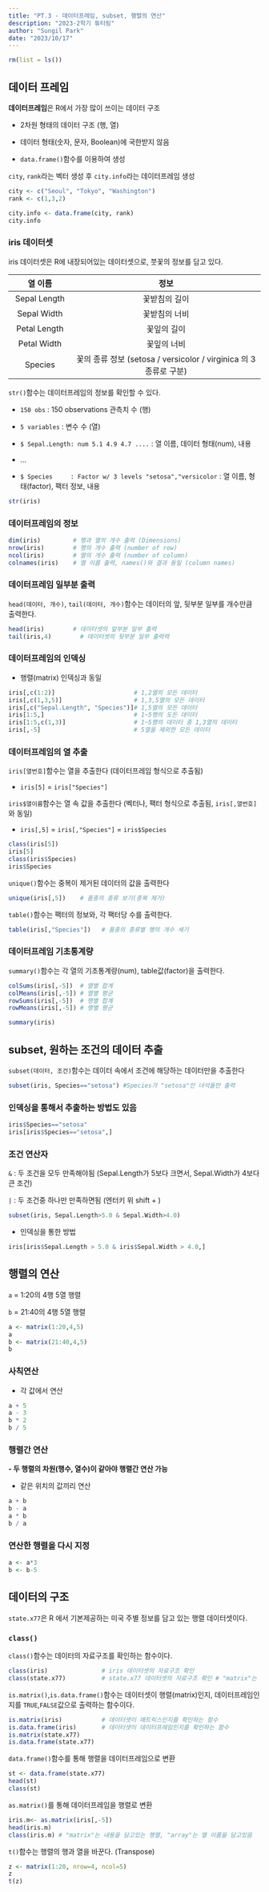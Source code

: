 ```yaml
---
title: "PT.3 - 데이터프레임, subset, 행렬의 연산"
description: "2023-2학기 튜터링"
author: "Sungil Park"
date: "2023/10/17"
---
```


```r
rm(list = ls())
```

## 데이터 프레임

**데이터프레임**은 R에서 가장 많이 쓰이는 데이터 구조

-   2차원 형태의 데이터 구조 (행, 열)

-   데이터 형태(숫자, 문자, Boolean)에 국한받지 않음

-   `data.frame()`함수를 이용하여 생성

`city`, `rank`라는 벡터 생성 후 `city.info`라는 데이터프레임 생성

```r
city <- c("Seoul", "Tokyo", "Washington")
rank <- c(1,3,2) 

city.info <- data.frame(city, rank)
city.info
```

### iris 데이터셋

iris 데이터셋은 R에 내장되어있는 데이터셋으로, 붓꽃의 정보를 담고 있다.

|   열 이름    |                               정보                               |
|:----------------:|:----------------------------------------------------:|
| Sepal Length |                          꽃받침의 길이                           |
| Sepal Width  |                          꽃받침의 너비                           |
| Petal Length |                           꽃잎의 길이                            |
| Petal Width  |                           꽃잎의 너비                            |
|   Species    | 꽃의 종류 정보 (setosa / versicolor / virginica 의 3종류로 구분) |

`str()`함수는 데이터프레임의 정보를 확인할 수 있다.

-   `150 obs` : 150 observations 관측치 수 (행)

-   `5 variables` : 변수 수 (열)

-   `$ Sepal.Length: num 5.1 4.9 4.7 ....` : 열 이름, 데이터 형태(num), 내용

-   ...

-   `$ Species     : Factor w/ 3 levels "setosa","versicolor` : 열 이름, 형태(factor), 팩터 정보, 내용

```r
str(iris)
```

### 데이터프레임의 정보

```r
dim(iris)         # 행과 열의 개수 출력 (Dimensions)
nrow(iris)        # 행의 개수 출력 (number of row)
ncol(iris)        # 열의 개수 출력 (number of column)
colnames(iris)    # 열 이름 출력, names()와 결과 동일 (column names)
```

### 데이터프레임 일부분 출력 

`head(데이터, 개수)`, `tail(데이터, 개수)`함수는 데이터의 앞, 뒷부분 일부를 개수만큼 출력한다.

```r
head(iris)        # 데이터셋의 앞부분 일부 출력
tail(iris,4)        # 데이터셋의 뒷부분 일부 출력력
```

### 데이터프레임의 인덱싱

 - 행렬(matrix) 인덱싱과 동일

```r
iris[,c(1:2)]                      # 1,2열의 모든 데이터
iris[,c(1,3,5)]                    # 1,3,5열의 모든 데이터  
iris[,c("Sepal.Length", "Species")]# 1,5열의 모든 데이터
iris[1:5,]                         # 1~5행의 도든 데이터
iris[1:5,c(1,3)]                   # 1~5행의 데이터 중 1,3열의 데이터
iris[,-5]                          # 5열을 제외한 모든 데이터
```

### 데이터프레임의 열 추출

`iris[열번호]`함수는 열을 추출한다 (데이터프레임 형식으로 추출됨)

 - `iris[5]` = `iris["Species"]`

`iris$열이름`함수는 열 속 값을 추출한다 (벡터나, 팩터 형식으로 추출됨, `iris[,열번호]`와 동일)

 - `iris[,5]` = `iris[,"Species"]` = `iris$Species`



```r
class(iris[5])
iris[5]     
class(iris$Species)
iris$Species
```

`unique()`함수는 중복이 제거된 데이터의 값을 출력한다

```r
unique(iris[,5])    # 품종의 종류 보기(중복 제거)
```

`table()`함수는 팩터의 정보와, 각 팩터당 수를 출력한다.

```r
table(iris[,"Species"])   # 품종의 종류별 행의 개수 세기
```

### 데이터프레임 기초통계량

`summary()`함수는 각 열의 기초통계량(num), table값(factor)을 출력한다. 

```r
colSums(iris[,-5])  # 열별 합계
colMeans(iris[,-5]) # 열별 평균
rowSums(iris[,-5])  # 행별 합계
rowMeans(iris[,-5]) # 행별 평균

summary(iris)
```

## subset, 원하는 조건의 데이터 추출

`subset(데이터, 조건)`함수는 데이터 속에서 조건에 해당하는 데이터만을 추출한다

```r
subset(iris, Species=="setosa") #Species가 "setosa"인 녀석들만 출력
```

### 인덱싱을 통해서 추출하는 방법도 있음
```r
iris$Species=="setosa"
iris[iris$Species=="setosa",]
```

### 조건 연산자

`&` : 두 조건을 모두 만족해야됨 (Sepal.Length가 5보다 크면서, Sepal.Width가 4보다 큰 조건)

`|` : 두 조건중 하나만 만족하면됨 (엔터키 위 shift + \)

```r
subset(iris, Sepal.Length>5.0 & Sepal.Width>4.0)
```

 - 인덱싱을 통한 방법

```r
iris[iris$Sepal.Length > 5.0 & iris$Sepal.Width > 4.0,]
```

## 행렬의 연산

`a` = 1:20의 4행 5열 행렬

`b` = 21:40의 4행 5열 행렬

```r
a <- matrix(1:20,4,5)
a
b <- matrix(21:40,4,5)
b
```

### 사칙연산

 - 각 값에서 연산

```r
a + 5
a - 3
b * 2
b / 5
```

### 행렬간 연산

 **- 두 행렬의 차원(행수, 열수)이 같아야 행렬간 연산 가능**

 - 같은 위치의 값끼리 연산

```r
a + b
b - a
a * b
b / a
```

### 연산한 행렬을 다시 지정

```r
a <- a*3
b <- b-5
```

## 데이터의 구조

`state.x77`은 R 에서 기본제공하는 미국 주별 정보를 담고 있는 행렬 데이터셋이다.

### `class()`

`class()`함수는 데이터의 자료구조를 확인하는 함수이다.

```r
class(iris)               # iris 데이터셋의 자료구조 확인  
class(state.x77)          # state.x77 데이터셋의 자료구조 확인 # "matrix"는 내용을 담고있는 행렬, "array"는 열 이름을 담고있음
```

`is.matrix()`,`is.data.frame()`함수는 데이터셋이 행렬(matrix)인지, 데이터프레임인지를 `TRUE`,`FALSE`값으로 출력하는 함수이다.

```r
is.matrix(iris)           # 데이터셋이 매트릭스인지를 확인하는 함수
is.data.frame(iris)       # 데이터셋이 데이터프레임인지를 확인하는 함수   
is.matrix(state.x77)
is.data.frame(state.x77)
```

`data.frame()`함수를 통해 행렬을 데이터프레임으로 변환

```r
st <- data.frame(state.x77)
head(st)
class(st)
```

`as.matrix()`를 통해 데이터프레임을 행렬로 변환

```r
iris.m<- as.matrix(iris[,-5])
head(iris.m)
class(iris.m) # "matrix"는 내용을 담고있는 행렬, "array"는 열 이름을 담고있음
```

`t()`함수는 행렬의 행과 열을 바꾼다. (Transpose)

```r
z <- matrix(1:20, nrow=4, ncol=5)
z
t(z)
```



